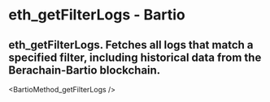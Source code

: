 # eth_getFilterLogs - Bartio

## eth_getFilterLogs. Fetches all logs that match a specified filter, including historical data from the Berachain-Bartio blockchain.


<BartioMethod_getFilterLogs />
